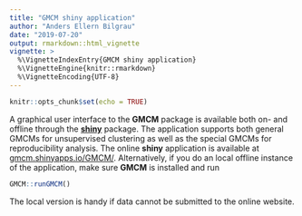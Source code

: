 ```yaml
---
title: "GMCM shiny application"
author: "Anders Ellern Bilgrau"
date: "2019-07-20"
output: rmarkdown::html_vignette
vignette: >
  %\VignetteIndexEntry{GMCM shiny application}
  %\VignetteEngine{knitr::rmarkdown}
  %\VignetteEncoding{UTF-8}
---
```


```r
knitr::opts_chunk$set(echo = TRUE)

```

A graphical user interface to the **GMCM** package is available both on- and
offline through the [**shiny**](https://shiny.rstudio.com) package.
The application supports both general GMCMs for unsupervised clustering as
well as the special GMCMs for reproducibility analysis.
The online
**shiny** application is available at
[gmcm.shinyapps.io/GMCM/](https://gmcm.shinyapps.io/GMCM/). 
Alternatively, if you do an local offline instance of the
application, make sure **GMCM** is installed and run

```r
GMCM::runGMCM()
```

The local version is handy if data cannot be submitted to the online website.



